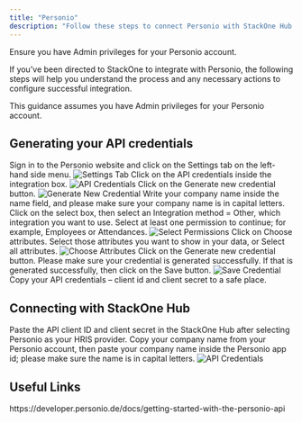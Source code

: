 ```yaml
---
title: "Personio"
description: "Follow these steps to connect Personio with StackOne Hub successfully."
---
```



<Warning>
  Ensure you have Admin privileges for your Personio account.
</Warning>

If you've been directed to StackOne to integrate with Personio, the following steps will help you understand the process and any necessary actions to configure successful integration.

This guidance assumes you have Admin privileges for your Personio account.

## Generating your API credentials

<Steps>
  <Step title="Sign in to Personio">
    Sign in to the Personio website and click on the Settings tab on the left-hand side menu.
    <Frame>
      <img className='rounded-md' style={{ margin: '0 auto', border: '1px solid #efefef' }} alt="Settings Tab" src="/images/personio/image1.png" />
    </Frame>
  </Step>

  <Step title="API credentials">
    Click on the API credentials inside the integration box.
    <Frame>
      <img className='rounded-md' style={{ margin: '0 auto', border: '1px solid #efefef' }} alt="API Credentials" src="/images/personio/image2.png" />
    </Frame>
  </Step>

  <Step title="Generate new credential">
    Click on the Generate new credential button.
    <Frame>
      <img className='rounded-md' style={{ margin: '0 auto', border: '1px solid #efefef' }} alt="Generate New Credential" src="/images/personio/image3.png" />
    </Frame>
  </Step>

  <Step title="Enter company name">
    Write your company name inside the name field, and please make sure your company name is in capital letters.
  </Step>

  <Step title="Select Integration method">
    Click on the select box, then select an Integration method = Other, which integration you want to use.
  </Step>

  <Step title="Select permissions">
    Select at least one permission to continue; for example, Employees or Attendances.
    <Frame>
      <img className='rounded-md' style={{ margin: '0 auto', border: '1px solid #efefef' }} alt="Select Permissions" src="/images/personio/image4.png" />
    </Frame>
  </Step>

  <Step title="Choose attributes">
    Click on Choose attributes. Select those attributes you want to show in your data, or Select all attributes.
    <Frame>
      <img className='rounded-md' style={{ margin: '0 auto', border: '1px solid #efefef' }} alt="Choose Attributes" src="/images/personio/image5.png" />
    </Frame>
  </Step>

  <Step title="Generate credential">
    Click on the Generate new credential button.
  </Step>

  <Step title="Save credential">
    Please make sure your credential is generated successfully. If that is generated successfully, then click on the Save button.
    <Frame>
      <img className='rounded-md' style={{ margin: '0 auto', border: '1px solid #efefef' }} alt="Save Credential" src="/images/personio/image6.png" />
    </Frame>
  </Step>

  <Step title="Copy API credentials">
    Copy your API credentials – client id and client secret to a safe place.
  </Step>
</Steps>

## Connecting with StackOne Hub

<Steps>
  <Step title="Paste API credentials">
    Paste the API client ID and client secret in the StackOne Hub after selecting Personio as your HRIS provider.
  </Step>

  <Step title="Enter company name">
    Copy your company name from your Personio account, then paste your company name inside the Personio app id; please make sure the name is in capital letters.
    <Frame>
      <img className='rounded-md' style={{ margin: '0 auto', border: '1px solid #efefef' }} alt="API Credentials" src="/images/personio/image7.png" />
    </Frame>
  </Step>
</Steps>

<IntegrationFooter />

## Useful Links
<Card title="API Reference" icon="link" href="Xhttps://developer.personio.de/docs/getting-started-with-the-personio-apiXXX">
    https://developer.personio.de/docs/getting-started-with-the-personio-api
</Card>
